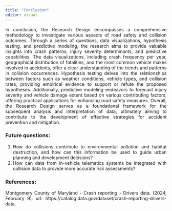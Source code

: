 ```yaml
---
title: "Conclusion"
editor: visual
---
```


::: {style="text-align:justify"}
In conclusion, the Research Design encompasses a comprehensive methodology to investigate various aspects of road safety and collision outcomes. Through a series of questions, data visualizations, hypothesis testing, and predictive modeling, the research aims to provide valuable insights into crash patterns, injury severity determinants, and predictive capabilities. The data visualizations, including crash frequency per year, geographical distribution of fatalities, and the most common vehicle makes involved in accidents, offer a clear understanding of the trends and patterns in collision occurrences. Hypothesis testing delves into the relationships between factors such as weather conditions, vehicle types, and collision rates, providing empirical evidence to support or refute the proposed hypotheses. Additionally, predictive modeling endeavors to forecast injury severity and vehicle damage extent based on various contributing factors, offering practical applications for enhancing road safety measures. Overall, the Research Design serves as a foundational framework for the subsequent analysis and interpretation of data, ultimately aiming to contribute to the development of effective strategies for accident prevention and mitigation.
:::

::: {style="text-align:justify"}
### Future questions: 
1. How do collisions contribute to environmental pollution and habitat destruction, and how can this information be used to guide urban planning and development decisions?
2. How can data from in-vehicle telematics systems be integrated with collision data to provide more accurate risk assessments?
:::
::: {style="text-align:justify"}
### References: 
Montgomery County of Maryland - Crash reporting - Drivers data. (2024, February 9). url: https://catalog.data.gov/dataset/crash-reporting-drivers-data.
:::